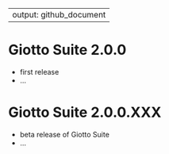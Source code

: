 
---
output: github_document
---


# Giotto Suite 2.0.0

* first release  
* ...  



# Giotto Suite 2.0.0.XXX 

* beta release of Giotto Suite  
* ...  






